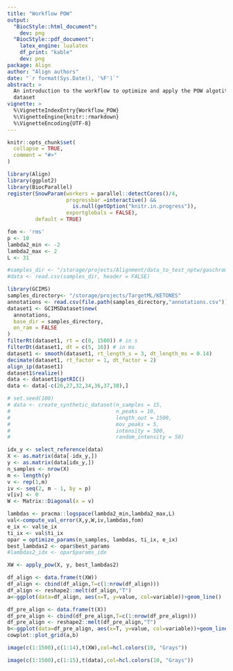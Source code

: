 ```yaml
---
title: "Workflow POW"
output:
  "BiocStyle::html_document":
    dev: png
  "BiocStyle::pdf_document":
    latex_engine: lualatex
    df_print: "kable"
    dev: png
package: Align
author: "Align authors"
date: "`r format(Sys.Date(), '%F')`"
abstract: >
  An introduction to the workflow to optimize and apply the POW algotithm to a
  dataset
vignette: >
  %\VignetteIndexEntry{Workflow_POW}
  %\VignetteEngine{knitr::rmarkdown}
  %\VignetteEncoding{UTF-8}
---
```

```r
knitr::opts_chunk$set(
  collapse = TRUE,
  comment = "#>"
)
```

```r
library(Align)
library(ggplot2)
library(BiocParallel)
register(SnowParam(workers = parallel::detectCores()/4, 
                   progressbar =interactive() && 
                     is.null(getOption("knitr.in.progress")), 
                   exportglobals = FALSE), 
         default = TRUE)
```

```r
fom <- 'rms'
p <- 10
lambda2_min <- -2
lambda2_max <- 2
L <- 31
```

```r
#samples_dir <- "/storage/projects/Alignment/data_to_test_nptw/gaschrom/data_gaschrom.csv"
#data <- read.csv(samples_dir, header = FALSE)
```

```r
library(GCIMS)
samples_directory<- "/storage/projects/TargetML/KETONES"
annotations <- read.csv(file.path(samples_directory,"annotations.csv"))
dataset1 <- GCIMSDataset$new(
  annotations,
  base_dir = samples_directory,
  on_ram = FALSE
)
filterRt(dataset1, rt = c(0, 1500)) # in s
filterDt(dataset1, dt = c(5, 16)) # in ms
dataset1 <- smooth(dataset1, rt_length_s = 3, dt_length_ms = 0.14)
decimate(dataset1, rt_factor = 1, dt_factor = 2)
align_ip(dataset1)
dataset1$realize()
data <- dataset1$getRIC()
data <- data[-c(26,27,32,34,36,37,38),]
```

```r
# set.seed(100)
# data <- create_synthetic_dataset(n_samples = 15,
#                                  n_peaks = 10,
#                                  length_out = 1500,
#                                  mov_peaks = 5,
#                                  intensity = 500,
#                                  random_intensity = 50)
```

```r
idx_y <- select_reference(data)
X <- as.matrix(data[-idx_y,])
y <- as.matrix(data[idx_y,])
n_samples <- nrow(X)
m <- length(y)
v <- rep(1,m)
iv <- seq(2, m - 1, by = p)
v[iv] <- 0
W <- Matrix::Diagonal(x = v)
```

```r
lambdas <- pracma::logspace(lambda2_min,lambda2_max,L)
val<-compute_val_error(X,y,W,iv,lambdas,fom)
e_ix <- val$e_ix
ti_ix <- val$ti_ix
opar = optimize_params(n_samples, lambdas, ti_ix, e_ix)
best_lambdas2 <- opar$best_params
#lambdas2_idx <- opar$params_idx
```

```r
XW <- apply_pow(X, y, best_lambdas2)
```

```r
df_align <- data.frame(t(XW))
df_align <- cbind(df_align,T=c(1:nrow(df_align)))
df_align <- reshape2::melt(df_align,"T")
a<-ggplot(data=df_align, aes(x=T, y=value, col=variable))+geom_line()

df_pre_align <- data.frame(t(X))
df_pre_align <- cbind(df_pre_align,T=c(1:nrow(df_pre_align)))
df_pre_align <- reshape2::melt(df_pre_align,"T")
b<-ggplot(data=df_pre_align, aes(x=T, y=value, col=variable))+geom_line()
cowplot::plot_grid(a,b)
```

```r
image(c(1:1500),c(1:14),t(XW),col=hcl.colors(10, "Grays"))
```

```r
image(c(1:1500),c(1:15),t(data),col=hcl.colors(10, "Grays"))
```



